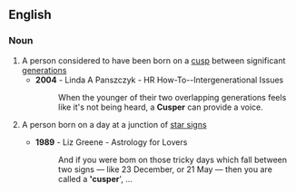 ==English==

===Noun===
{{en-noun}}

# A person considered to have been born on a [[cusp]] between significant [[generation]]s
#*'''2004''' - Linda A Panszczyk - HR How-To--Intergenerational Issues
#*:When the younger of their two overlapping generations feels like it's not being heard, a '''Cusper''' can provide a voice.
#{{astrology}} A person born on a day at a junction of [[star sign]]s
#*'''1989''' - Liz Greene - Astrology for Lovers
#*:And if you were bom on those tricky days which fall between two signs — like 23 December, or 21 May — then you are called a ''''cusper'''', ...